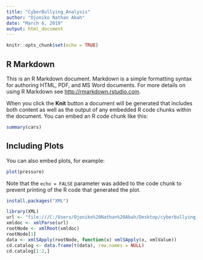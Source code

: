 ```yaml
---
title: "CyberBullying_Analysis"
author: "Ojoniko Nathan Abah"
date: "March 6, 2019"
output: html_document
---
```


```r
knitr::opts_chunk$set(echo = TRUE)
```

## R Markdown

This is an R Markdown document. Markdown is a simple formatting syntax for authoring HTML, PDF, and MS Word documents. For more details on using R Markdown see <http://rmarkdown.rstudio.com>.

When you click the **Knit** button a document will be generated that includes both content as well as the output of any embedded R code chunks within the document. You can embed an R code chunk like this:

```r
summary(cars)
```

## Including Plots

You can also embed plots, for example:

```r
plot(pressure)
```

Note that the `echo = FALSE` parameter was added to the code chunk to prevent printing of the R code that generated the plot.

```r
install.packages("XML")
```
```r
library(XML)
url <- "file:///C:/Users/Ojoniko%20Nathan%20Abah/Desktop/cyberbullying_dataset/DataReleaseDec2011/XMLMergedFile.xml"
xmldoc <- xmlParse(url)
rootNode <- xmlRoot(xmldoc)
rootNode[1]
data <- xmlSApply(rootNode, function(x) xmlSApply(x, xmlValue))
cd.catalog <- data.frame(t(data), row.names = NULL)
cd.catalog[1:2,]
```